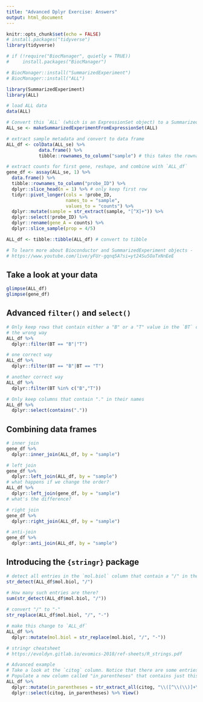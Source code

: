 ```yaml
---
title: "Advanced Dplyr Exercise: Answers"
output: html_document
---
```


```r
knitr::opts_chunk$set(echo = FALSE)
# install.packages("tidyverse")
library(tidyverse)

# if (!require("BiocManager", quietly = TRUE))
#     install.packages("BiocManager")

# BiocManager::install("SummarizedExperiment")
# BiocManager::install("ALL")

library(SummarizedExperiment)
library(ALL)

# load ALL data
data(ALL)

# Convert this `ALL` (which is an ExpressionSet object) to a SummarizedExperiment object
ALL_se <- makeSummarizedExperimentFromExpressionSet(ALL)

# extract sample metadata and convert to data frame
ALL_df <- colData(ALL_se) %>% 
            data.frame() %>% 
            tibble::rownames_to_column("sample") # this takes the rownames of `ALL_se` and populates a new column called `sample` with these values

# extract counts for first gene, reshape, and combine with `ALL_df`
gene_df <- assay(ALL_se, 1) %>% 
  data.frame() %>% 
  tibble::rownames_to_column("probe_ID") %>% 
  dplyr::slice_head(n = 1) %>% # only keep first row
  tidyr::pivot_longer(cols = !probe_ID,
                      names_to = "sample",
                      values_to = "counts") %>% 
  dplyr::mutate(sample = str_extract(sample, "[^X]+")) %>% 
  dplyr::select(!probe_ID) %>% 
  dplyr::rename(gene_A = counts) %>% 
  dplyr::slice_sample(prop = 4/5)

ALL_df <- tibble::tibble(ALL_df) # convert to tibble

# To learn more about Bioconductor and SummarizedExperiment objects - 
# https://www.youtube.com/live/yFUr-gqnq5A?si=yt24Su5OaTxNnEeE

```

## Take a look at your data
```r
glimpse(ALL_df)
glimpse(gene_df)
```

## Advanced `filter()` and `select()`
```r
# Only keep rows that contain either a "B" or a "T" value in the `BT` column
# the wrong way
ALL_df %>% 
  dplyr::filter(BT == "B"|"T")

# one correct way
ALL_df %>% 
  dplyr::filter(BT == "B"|BT == "T")

# another correct way
ALL_df %>% 
  dplyr::filter(BT %in% c("B","T"))

# Only keep columns that contain "." in their names
ALL_df %>% 
  dplyr::select(contains("."))
```

## Combining data frames
```r
# inner join
gene_df %>% 
  dplyr::inner_join(ALL_df, by = "sample")

# left join
gene_df %>% 
  dplyr::left_join(ALL_df, by = "sample")
# what happens if we change the order?
ALL_df %>% 
  dplyr::left_join(gene_df, by = "sample")
# what's the difference?

# right join
gene_df %>% 
  dplyr::right_join(ALL_df, by = "sample")

# anti-join
gene_df %>% 
  dplyr::anti_join(ALL_df, by = "sample")
```

## Introducing the `{stringr}` package
```r
# detect all entries in the `mol.biol` column that contain a "/" in them
str_detect(ALL_df$mol.biol, "/")

# How many such entries are there?
sum(str_detect(ALL_df$mol.biol, "/"))
  
# convert "/" to "-"
str_replace(ALL_df$mol.biol, "/", "-")

# make this change to `ALL_df` 
ALL_df %>% 
  dplyr::mutate(mol.biol = str_replace(mol.biol, "/", "-"))

# stringr cheatsheet
# https://evoldyn.gitlab.io/evomics-2018/ref-sheets/R_strings.pdf

# Advanced example
# Take a look at the `citog` column. Notice that there are some entries with parentheses in them
# Populate a new column called "in_parentheses" that contains just this information (if present), including the parentheses
ALL_df %>% 
  dplyr::mutate(in_parentheses = str_extract_all(citog, "\\([^\\(\\)]+\\)")) %>% 
  dplyr::select(citog, in_parentheses) %>% View()
```

